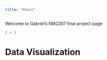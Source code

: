```yaml
---
title: "About"
---
```


Welcome to Gabriel's NM2207 final project page

```r
1 + 1
```

# Data Visualization
